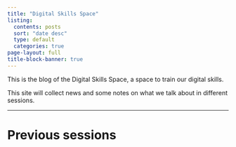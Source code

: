 ```yaml
---
title: "Digital Skills Space"
listing:
  contents: posts
  sort: "date desc"
  type: default
  categories: true
page-layout: full
title-block-banner: true
---
```


This is the blog of the Digital Skills Space, a space to train our digital skills.

This site will collect news and some notes on what we talk about in different sessions.

<hr>

# Previous sessions
